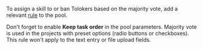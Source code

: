 <Cut title="Which format should I use to review results if I'm looking to filter out mismatching Tolokers based on the “Majority vote”?">

To assign a skill to or ban Tolokers based on the majority vote, add a relevant [rule](/docs-new/guide/mvote) to the pool.

Don't forget to enable **Keep task order** in the pool parameters. Majority vote is used in the projects with preset options (radio buttons or checkboxes). This rule won't apply to the text entry or file upload fields.

</Cut>